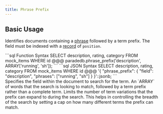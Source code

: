 ```yaml
---
title: Phrase Prefix
---
```


## Basic Usage

Identifies documents containing a [phrase](/documentation/concepts/phrase) followed by a term prefix. The field must be indexed with a
[record](/documentation/indexing/record) of `position`.

<CodeGroup>
```sql Function Syntax
SELECT description, rating, category
FROM mock_items
WHERE id @@@ paradedb.phrase_prefix('description', ARRAY['running', 'sh']);
```
```sql JSON Syntax
SELECT description, rating, category
FROM mock_items
WHERE id @@@
'{
    "phrase_prefix": {
        "field": "description",
        "phrases": ["running", "sh"]
    }
}'::jsonb;
```
</CodeGroup>

<div className="mt-8" />

<ParamField body="field" required>
  Specifies the field within the document to search for the term.
</ParamField>
<ParamField body="phrases" required>
  An `ARRAY` of words that the search is looking to match, followed by a term
  prefix rather than a complete term.
</ParamField>
<ParamField body="max_expansions">
  Limits the number of term variations that the prefix can expand to during the
  search. This helps in controlling the breadth of the search by setting a cap
  on how many different terms the prefix can match.
</ParamField>
